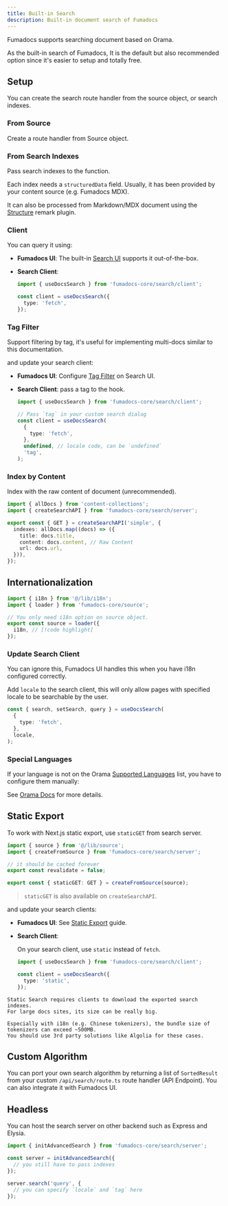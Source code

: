 ```yaml
---
title: Built-in Search
description: Built-in document search of Fumadocs
---
```


Fumadocs supports searching document based on Orama.

As the built-in search of Fumadocs, It is the default but also recommended
option since it's easier to setup and totally free.

## Setup

You can create the search route handler from the source object, or search indexes.

### From Source

Create a route handler from Source object.



### From Search Indexes

Pass search indexes to the function.

Each index needs a `structuredData` field.
Usually, it has been provided by your content source (e.g. Fumadocs MDX).


It can also be processed from Markdown/MDX document using the [Structure](/docs/headless/mdx/structure) remark plugin.

### Client

You can query it using:

- **Fumadocs UI**: The built-in [Search UI](/docs/ui/search) supports it out-of-the-box.
- **Search Client**:

  ```ts twoslash
  import { useDocsSearch } from 'fumadocs-core/search/client';

  const client = useDocsSearch({
    type: 'fetch',
  });
  ```

  <AutoTypeTable type='Extract<import("fumadocs-core/search/client").Client, { type: "fetch" }>' />

### Tag Filter

Support filtering by tag, it's useful for implementing multi-docs similar to this documentation.


and update your search client:

- **Fumadocs UI**:
  Configure [Tag Filter](/docs/ui/search#tag-filter) on Search UI.
- **Search Client**:
  pass a tag to the hook.

  ```ts
  import { useDocsSearch } from 'fumadocs-core/search/client';

  // Pass `tag` in your custom search dialog
  const client = useDocsSearch(
    {
      type: 'fetch',
    },
    undefined, // locale code, can be `undefined`
    'tag',
  );
  ```

### Index by Content

Index with the raw content of document (unrecommended).

```ts title="app/api/search/route.ts"
import { allDocs } from 'content-collections';
import { createSearchAPI } from 'fumadocs-core/search/server';

export const { GET } = createSearchAPI('simple', {
  indexes: allDocs.map((docs) => ({
    title: docs.title,
    content: docs.content, // Raw Content
    url: docs.url,
  })),
});
```

## Internationalization

```ts title="lib/source.ts" tab="createFromSource"
import { i18n } from '@/lib/i18n';
import { loader } from 'fumadocs-core/source';

// You only need i18n option on source object.
export const source = loader({
  i18n, // [!code highlight]
});
```


### Update Search Client

<Callout type="info" title="For Fumadocs UI">
  You can ignore this, Fumadocs UI handles this when you have i18n configured
  correctly.
</Callout>

Add `locale` to the search client, this will only allow pages with specified locale to be searchable by the user.

```ts
const { search, setSearch, query } = useDocsSearch(
  {
    type: 'fetch',
  },
  locale,
);
```

### Special Languages

If your language is not on the Orama [Supported Languages](https://docs.orama.com/open-source/supported-languages#officially-supported-languages) list, you have to configure them manually:



See [Orama Docs](https://docs.orama.com/open-source/supported-languages/using-chinese-with-orama) for more details.

## Static Export

To work with Next.js static export, use `staticGET` from search server.

```ts title="app/api/search/route.ts"
import { source } from '@/lib/source';
import { createFromSource } from 'fumadocs-core/search/server';

// it should be cached forever
export const revalidate = false;

export const { staticGET: GET } = createFromSource(source);
```

> `staticGET` is also available on `createSearchAPI`.

and update your search clients:

- **Fumadocs UI**: See [Static Export](/docs/ui/static-export#built-in-search) guide.

- **Search Client**:

  On your search client, use `static` instead of `fetch`.

  ```ts
  import { useDocsSearch } from 'fumadocs-core/search/client';

  const client = useDocsSearch({
    type: 'static',
  });
  ```

  <AutoTypeTable type='Extract<import("fumadocs-core/search/client").Client, { type: "static" }>' />

<Callout type='warn' title="Be Careful">

    Static Search requires clients to download the exported search indexes.
    For large docs sites, its size can be really big.

    Especially with i18n (e.g. Chinese tokenizers), the bundle size of tokenizers can exceed ~500MB.
    You should use 3rd party solutions like Algolia for these cases.

</Callout>

## Custom Algorithm

You can port your own search algorithm by returning a list of `SortedResult`
from your custom `/api/search/route.ts` route handler (API Endpoint). You can also integrate it
with Fumadocs UI.

<AutoTypeTable path="./content/docs/headless/props.ts" name="SortedResult" />

## Headless

You can host the search server on other backend such as Express and Elysia.

```ts
import { initAdvancedSearch } from 'fumadocs-core/search/server';

const server = initAdvancedSearch({
  // you still have to pass indexes
});

server.search('query', {
  // you can specify `locale` and `tag` here
});
```

